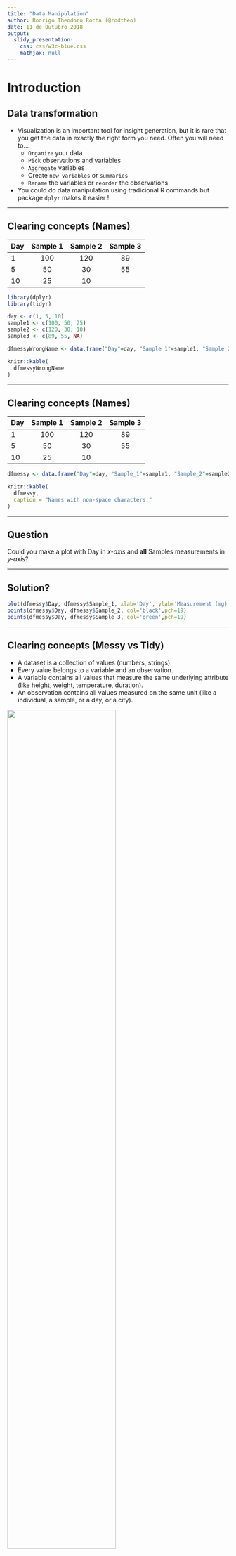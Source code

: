 ```yaml
---
title: "Data Manipulation"
author: Rodrigo Theodoro Rocha (@rodtheo)
date: 11 de Outubro 2018
output: 
  slidy_presentation:
    css: css/w3c-blue.css
    mathjax: null
---
```



# Introduction


## Data transformation

* Visualization is an important tool for insight generation, but it is rare that you get the data in exactly the right form you need. Often you will need to...
    - `Organize` your data
    - `Pick` observations and variables
    - `Aggregate` variables
	- Create `new variables` or `summaries`
	- `Rename` the variables or `reorder` the observations

* You could do data manipulation using tradicional R commands but package `dplyr` makes it easier !

* * *

## Clearing concepts (Names)

| Day | Sample 1 | Sample 2 | Sample 3 |
|-----|:--------:|:--------:|:--------:|
| 1   |   100    |    120   |   89     |
| 5   |   50    |    30   |   55     |
| 10   |   25    |    10   |        |

```r
library(dplyr)
library(tidyr)
```

```r

day <- c(1, 5, 10)
sample1 <- c(100, 50, 25)
sample2 <- c(120, 30, 10)
sample3 <- c(89, 55, NA)

dfmessyWrongName <- data.frame("Day"=day, "Sample 1"=sample1, "Sample 2"=sample2, "Sample 3"=sample3)
```
```r
knitr::kable(
  dfmessyWrongName
)
```

* * * 

## Clearing concepts (Names)

| Day | Sample 1 | Sample 2 | Sample 3 |
|-----|:--------:|:--------:|:--------:|
| 1   |   100    |    120   |   89     |
| 5   |   50    |    30   |   55     |
| 10   |   25    |    10   |        |

```r


dfmessy <- data.frame("Day"=day, "Sample_1"=sample1, "Sample_2"=sample2, "Sample_3"=sample3)


```

```r
knitr::kable(
  dfmessy, 
  caption = "Names with non-space characters."
)
```


* * *

## Question

Could you make a plot with Day in *x-axis* and **all** Samples measurements in *y-axis*?

* * *

## Solution?

```r

plot(dfmessy$Day, dfmessy$Sample_1, xlab='Day', ylab='Measurement (mg)', col='red',pch=19)
points(dfmessy$Day, dfmessy$Sample_2, col='black',pch=19)
points(dfmessy$Day, dfmessy$Sample_3, col='green',pch=19)

```


* * *

## Clearing concepts (Messy vs Tidy)

- A dataset is a collection of values (numbers, strings).
- Every value belongs to a variable and an observation.
- A variable contains all values that measure the same underlying attribute (like height, weight, temperature, duration).
- An observation contains all values measured on the same unit (like a individual, a sample, or a day, or a city).

![](img/tidy-1.png){.shadow width=70%}

* * *

## Clearing concepts (ex Tidy)

```r

dftidy <- gather(dfmessy, Sample_1, Sample_2, Sample_3, key = 'samples', value='measurement')


```

![](img/messy2tidy.png){.shadow width=70%}

* * *

# How to Tidy Data

- Reshape your data to answer your questions with `tidyr` package.
- In a Tidy data:
    * Each variable must have its own column.
    * Each observation must have its own row.
    * Each value must have its own cell.

* What are our variables ?

    >- [Day]{.red-bg} [Samples]{.red-bg} [Measurements]{.red-bg}   
    
* What are our observations ?

    >- Sample_1 in day 1, Sample_1 in day 2, Sample_1 in day 3 and so on..

```r
knitr::kable(
  dfmessy
)
```

* * *

## Gathering

- Gathering:  some of the column names are not names of variables, but _values_ of a variable.

```r
library(nycflights13)
```

```r
library(tidyr)
```

```r
gather(dfmessy, Sample_1, Sample_2, Sample_3, key = 'Samples', value = 'Measurements')
```

* * *

## Gather

- Tidying your data can be annoying..

- Tips:
    - avoid naming your new columns with the same names as old

* * *

## Better Solution

```r
plot(dftidy$Day, dftidy$measurement, xlab='Day', ylab='Measurement (mg)',col=as.factor(dftidy$samples), pch=19)
```

* * * 

## Question

- Load the `iris` dataset typing the code below and check if this data frame is in tidy or messy shape.

<img width=50% height=50% src="img/iris.png"></img>

```r
data("iris")
``` 

* * *

# How do we read code?

- Translate the following code into words:

```r
length(unique(iris$Species))
```

* * *

# Intuitive coding

```r
iris$Species %>% unique %>% length
```

* * *

# The pipe operator: `%>%`

- Free us from creating intermediate objects

- Useful to concatenate multiple operations

- `F(x)` is the same as `x %>% F`

- "Take x and apply the function f"

* * *

# Selecting columns with `select()`

- Narrowing in on the variables (columns) you`re interested in
- Allows you to select specific variables (columns)

- Syntax:

|       [select(]{.red .monospace}[\<name of the data frame\>]{.blue .monospace}[,]{.red .monospace}[ \ \<name of columns\>]{.blue .monospace}[)]{.red .monospace} 
|

```r
# Select columns by name: Species, Sepal.Length

select(iris, Species, Sepal.Length)

# Select all columns between Sepal.Length and Petal.Width (inclusive)

select(iris, Sepal.Length:Petal.Width)

# Select all columns but Sepal.Length

select(iris, -Sepal.Length)

```

* * *

## Gathering


1. Identify the variables which must be gathered resulting in a tidy data frame. Use the function `gather()` to arrange the first 4 columns into a variable called `Measure_Type` and its corresponding values into variable `Values`. Tip: select columns between with operator `:`

```r
gather( <put variables here> , key="Measure_type", value="Values")
```

* * *

## Answer

```r

iris_tidy <- iris %>% gather(Sepal.Length:Petal.Width, key="Measure_type", value = "Values")

```

```r
knitr::kable(
  head(iris_tidy)
)

```

* * *

## Rename a column

```r

rename(iris_tidy, Vals = Values)

```

* * *

# Filter rows with `filter()`

- Subset observations based on their values.
- Syntax:

|       [filter(]{.red .monospace}[\<name of the data frame\>]{.blue .monospace}[,]{.red .monospace}[ \ \<argument(s) that filter the data frame\>]{.blue .monospace}[)]{.red .monospace} 
|

```r
filter(iris_tidy, Species == "versicolor")
```

* * *

## Back to Filter

- Filter the observations that belong to setosa species with Sepal Length bigger than 1 cm.

```r
filter(iris_tidy, Species=="setosa", Values > 1.0)
```

* * *

## Use Logical Operators

- Which one of the following commands should we use to find all individuals with Sepal Length or Petal Length bigger than 4 cm ?

```r
filter(iris_tidy, Sepal.Length > 4 & Petal.Length > 4)
```

```r
filter(iris_tidy, Sepal.Length > 4 | Petal.Length > 4)
```

* * * 

## Logical Operators

![](img/transform-logical.png){.shadow width=70%}

* * *

# Adding columns with `mutate()`

- Add new columns that are functions of existing columns
- Syntax:

|       [mutate(]{.red .monospace}[\<name of the data frame or nothing if using pipe\>]{.blue .monospace}[,]{.red .monospace}
|       [ \ \<name of new column\>]{.blue .monospace}[=]{.red .monospace}[\<operation on existing columns\>]{.blue .monospace}[,]{.red .monospace} 
|       [ \ \<name of another new column\>]{.blue .monospace}[=]{.red .monospace}[\<another operation on existing columns\>]{.blue .monospace}[)]{.red .monospace} 
|

```r

iris_tidy %>% mutate(log_values = log2(Values))

```

- Useful creation functions:
  * Arithmectic operators: `+`, `-`, `/`, `*`
  * Logs: `log2()`, `log10()`
  
* * *

# Sorting rows with `arrange()`

- Order rows in a data frame

1. In ascending order by one or more columns (variables):

```r
arrange(iris_tidy, Values)
```

2. Use `desc()` to re-order in descending order:

```r
arrange(iris_tidy, desc(Values))
```


* * *

## Exercise

1. Find the 10 most expressed genes when restricted by nutrient leucine (L).

* * *

## Exercise

1. Find the 10 most expressed genes when restricted by nutrient leucine (L).

```r

#top10 <- cleaned_data %>% filter(nutrient == "L") %>%
                        #      arrange(desc(expression))

#top10_leu <- top10[1:10,]
#top10_leu
```

* * *

# Summarizing data with `summarise()`

- Collapses a data frame to a "single row"
- Syntax:

|       [summarise(]{.red .monospace}[\<name of the data frame or nothing if using pipe\>]{.blue .monospace}[,]{.red .monospace}
|       [ \ \<name of new column\>]{.blue .monospace}[=]{.red .monospace}[\<summarised value\>]{.blue .monospace}[)]{.red .monospace} 
|
|

```r
summarise(iris_tidy, mean_length = mean(Values, na.rm = TRUE))
```

- We can use function `n()` to count the number of observations

```r
summarise(iris_tidy, mean_length = mean(Values, na.rm = TRUE), count = n())
```

* * *

- Powerfull when paired with `group_by()`
    * This changes the unit of analysis from the complete dataset to individual groups
    * Example: 

```r
# The exactly above code applied to a data frame grouped by nutrient and rate, 
# we get the average delay per date
iris_tidy %>% 
  group_by(Species, Measure_type) %>%
    summarise(mean_measure = mean(Values, na.rm = TRUE), count = n())

```

* * *

## Summary functions

- Measures of location: `mean()`, `median()`
- Measures of spread: `sd()`
- Measures of rank: `min()`, `max()`
    - Example: the most and least expression values?
    
    
```r
iris_tidy %>%
  group_by(Species, Measure_type) %>% 
    summarise(
      least_meas = min(Values),
      most_meas = max(Values)
    )
```

* * *

# Take home message

- `dplyr` and `tidyr` functions to manipulate your data:
  - `gather()`: save your life.
  - `filter()`: picks cases/observations based on their values.
  - `select()`: picks variables based on their names.
  - `mutate()`: adds new variables that are functions of evisting variables.
  - `arrange()`: changes the ordering of the rows.
  - `summarise()`: reduces multiple values down to a single summary.
  
* * *

## Bibliography


http://varianceexplained.org/r/tidy-genomics/

http://r4ds.had.co.nz/transform.html

* * *
